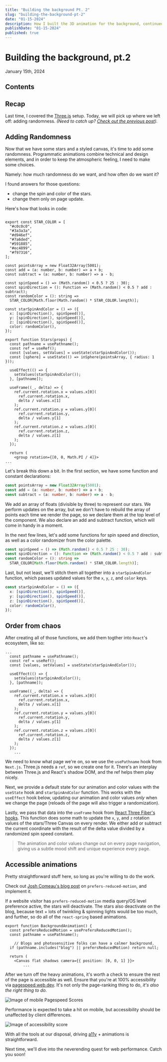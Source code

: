 ```yaml
---
title: "Building the background Pt. 2"
slug: "building-the-background-pt-2"
date: "01-15-2024"
description: How I built the 3D animation for the background, continued
publishDate: "01-15-2024"
published: true
---
```


# Building the background, pt.2

January 15th, 2024

## Contents

## Recap

Last time, I covered the [Three.js](https://threejs.org/) setup. Today, we will
pick up where we left off: adding randomness. _(Need to catch up?
[Check out the previous post](/blog/building-the-background))._

## Adding Randomness

Now that we have some stars and a styled canvas, it's time to add some
randomness. Programmatic animations combine technical and design elements, and
in order to keep the atmospheric feeling, I need to make some choices.

Namely: how much randomness do we want, and how often do we want it?

I found answers for those questions:

- change the spin and color of the stars.
- change them only on page update.

Here's how that looks in code:

```stars.tsx

export const STAR_COLOR = [
  "#c0c0c0",
  "#3a3a3a",
  "#d946ef",
  "#7a6ded",
  "#591885",
  "#ec4899",
  "#f97316",
];

const pointsArray = new Float32Array(5001);
const add = (a: number, b: number) => a + b;
const subtract = (a: number, b: number) => a - b;

const spinSpeed = () => (Math.random() < 0.5 ? 25 : 30);
const spinDirection = (): Function => (Math.random() < 0.5 ? add : subtract);
const randomColor = (): string =>
  STAR_COLOR[Math.floor(Math.random() * STAR_COLOR.length)];

const starSpinAndColor = () => ({
  x: [spinDirection(), spinSpeed()],
  y: [spinDirection(), spinSpeed()],
  z: [spinDirection(), spinSpeed()],
  color: randomColor(),
});

export function Stars(props) {
  const pathname = usePathname();
  const ref = useRef();
  const [values, setValues] = useState(starSpinAndColor());
  const [sphere] = useState(() => inSphere(pointsArray, { radius: 1 }));

  useEffect(() => {
    setValues(starSpinAndColor());
  }, [pathname]);

  useFrame((_, delta) => {
    ref.current.rotation.x = values.x[0](
      ref.current.rotation.x,
      delta / values.x[1]
    );
    ref.current.rotation.y = values.y[0](
      ref.current.rotation.y,
      delta / values.y[1]
    );
    ref.current.rotation.z = values.z[0](
      ref.current.rotation.z,
      delta / values.z[1]
    );
  });

  return (
    <group rotation={[0, 0, Math.PI / 4]}>
...

```

Let's break this down a bit. In the first section, we have some function and
constant declarations:

```typescript
const pointsArray = new Float32Array(5001);
const add = (a: number, b: number) => a + b;
const subtract = (a: number, b: number) => a - b;
```

We add an array of floats (divisible by three) to represent our stars. We
perform updates on the array, but we don't have to rebuild the array of points
each time we render the page, so we declare them at the top level of the
component. We also declare an add and subtract function, which will come in
handy in a moment.

In the next few lines, let's add some functions for spin speed and direction, as
well as a color randomizer from the color palette.

```typescript
const spinSpeed = () => (Math.random() < 0.5 ? 25 : 30);
const spinDirection = (): Function => (Math.random() < 0.5 ? add : subtract);
const randomColor = (): string =>
  STAR_COLOR[Math.floor(Math.random() * STAR_COLOR.length)];
```

Last, but not least, we'll stitch them all together into a `starSpinAndColor`
function, which passes updated values for the `x`, `y`, `z`, and `color` keys.

```typescript
const starSpinAndColor = () => ({
  x: [spinDirection(), spinSpeed()],
  y: [spinDirection(), spinSpeed()],
  z: [spinDirection(), spinSpeed()],
  color: randomColor(),
});
```

## Order from chaos

After creating all of those functions, we add them togther into `React`'s
ecosystem, like so:

```updates.tsx
...
  const pathname = usePathname();
  const ref = useRef();
  const [values, setValues] = useState(starSpinAndColor());

  useEffect(() => {
    setValues(starSpinAndColor());
  }, [pathname]);

  useFrame((_, delta) => {
    ref.current.rotation.x = values.x[0](
      ref.current.rotation.x,
      delta / values.x[1]
    );
    ref.current.rotation.y = values.y[0](
      ref.current.rotation.y,
      delta / values.y[1]
    );
    ref.current.rotation.z = values.z[0](
      ref.current.rotation.z,
      delta / values.z[1]
    );
  });
	...

```

We need to know what page we're on, so we use the `usePathname` hook from
`Next.js`. Three.js needs a `ref`, so we create one for it. There's an interplay
between Three.js and React's shadow DOM, and the ref helps them play nicely.

Next, we provide a default state for our animation and color values with the
`useState` hook and `starSpinAndColor` function. This works with the `useEffect`
hook below, updating our animation and color values _only_ when we change the
page (reloads of the page will also trigger a randomization).

Lastly, we pass that data into the `useFrame` hook from
[React Three Fiber's hooks](https://docs.pmnd.rs/react-three-fiber/api/hooks#useframe).
This function does some math to update the `x`, `y`, and `z` rotation values of
the stars/Three Canvas on every render. We either add or subtract the current
coordinate with the result of the delta value divided by a randomized spin speed
constant.

> The animation and color values change out on every page navigation, giving us
> a subtle mood shift and unique experience every page.

## Accessible animations

Pretty straightforward stuff here, so long as you're willing to do the work.

Check out
[Josh Comeau's blog post](https://www.joshwcomeau.com/react/prefers-reduced-motion/)
on `prefers-reduced-motion`, and implement it.

If a website visitor has `prefers-reduced-motion` media query/OS level
preference active, the stars will deactivate. The stars also deactivate on the
blog, because text + lots of twinkling & spinning lights would be too much, and
further, so do all of the `react-spring` based animations.

```BeKindToOneAnother.tsx
export function BackgroundAnimation() {
  const prefersReducedMotion = usePrefersReducedMotion();
  const pathname = usePathname();

	// Blogs and photosensitive folks can have a calmer background.
  if (pathname.includes("blog") || prefersReducedMotion) return null;

  return (
    <Canvas flat shadows camera={{ position: [0, 0, 1] }}>
		...

```

After we turn off the heavy animations, it's worth a check to ensure the rest of
the page is accessible as well. Ensure that you're at 100% accessibility via
[pagespeed.web.dev](https://pagespeed.web.dev/). It's not only the page-ranking
thing to do, _it's also the right thing to do._

![Image of mobile Pagespeed Scores](/images/background-pt2-pagespeed.png?width=1924 &height=1360)

Performance is expected to take a hit on mobile, but accessibility should be
unaffected by client differences.

![Image of accessibility
  score](/images/background-pt2-accessibility.png?width=1920&height=1134)

With all the tools at our disposal, driving
[a11y](https://www.a11yproject.com/) + animations is straightforward.

Next time, we'll dive into the neverending quest for web performance. Catch you
soon!
